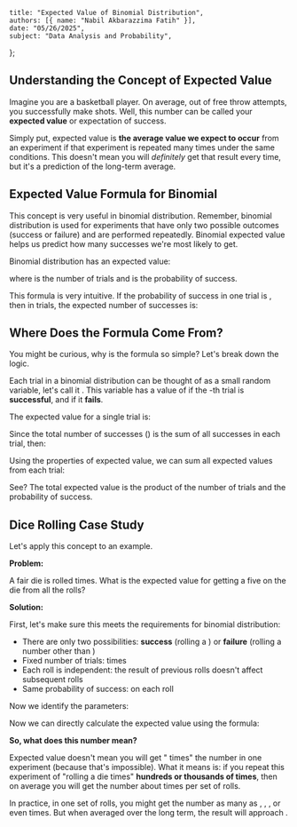     title: "Expected Value of Binomial Distribution",
    authors: [{ name: "Nabil Akbarazzima Fatih" }],
    date: "05/26/2025",
    subject: "Data Analysis and Probability",
};

## Understanding the Concept of Expected Value

Imagine you are a basketball player. On average, out of <InlineMath math="10" /> free throw attempts, you successfully make <InlineMath math="8" /> shots. Well, this number <InlineMath math="8" /> can be called your **expected value** or expectation of success.

Simply put, expected value is **the average value we expect to occur** from an experiment if that experiment is repeated many times under the same conditions. This doesn't mean you will *definitely* get that result every time, but it's a prediction of the long-term average.

## Expected Value Formula for Binomial

This concept is very useful in binomial distribution. Remember, binomial distribution is used for experiments that have only two possible outcomes (success or failure) and are performed repeatedly. Binomial expected value helps us predict how many successes we're most likely to get.

Binomial distribution <InlineMath math="b(x;n,p)" /> has an expected value:

<BlockMath math="E(X) = np" />

where <InlineMath math="n" /> is the number of trials and <InlineMath math="p" /> is the probability of success.

This formula is very intuitive. If the probability of success in one trial is <InlineMath math="p" />, then in <InlineMath math="n" /> trials, the expected number of successes is:

<BlockMath math="E(X) = n \times p" />

## Where Does the Formula Come From?

You might be curious, why is the formula so simple? Let's break down the logic.

Each trial in a binomial distribution can be thought of as a small random variable, let's call it <InlineMath math="I_k" />. This variable has a value of <InlineMath math="1" /> if the <InlineMath math="k" />-th trial is **successful**, and <InlineMath math="0" /> if it **fails**.

The expected value for a single trial is:

<BlockMath math="E(I_k) = 1 \cdot p + 0 \cdot q = p" />

Since the total number of successes (<InlineMath math="X" />) is the sum of all successes in each trial, then:

<BlockMath math="X = I_1 + I_2 + ... + I_n" />

Using the properties of expected value, we can sum all expected values from each trial:

<div className="flex flex-col gap-4">
<BlockMath math="E(X) = E(I_1) + E(I_2) + ... + E(I_n)" />
<BlockMath math="E(X) = \underbrace{p + p + ... + p}_{n \text{ times}} = np" />
</div>

See? The total expected value is the product of the number of trials and the probability of success.

## Dice Rolling Case Study

Let's apply this concept to an example.

**Problem:**

A fair die is rolled <InlineMath math="7" /> times. What is the expected value for getting a five on the die from all the rolls?

**Solution:**

First, let's make sure this meets the requirements for binomial distribution:

- There are only two possibilities: **success** (rolling a <InlineMath math="5" />) or **failure** (rolling a number other than <InlineMath math="5" />)
- Fixed number of trials: <InlineMath math="7" /> times
- Each roll is independent: the result of previous rolls doesn't affect subsequent rolls
- Same probability of success: <InlineMath math="p = \frac{1}{6}" /> on each roll

Now we identify the parameters:

<div className="flex flex-col gap-4">
<BlockMath math="S = \{1, 2, 3, 4, 5, 6\}" />
<BlockMath math="p = \frac{1}{6}" />
<BlockMath math="n = 7" />
</div>

Now we can directly calculate the expected value using the formula:

<BlockMath math="E(X) = np = 7 \times \frac{1}{6} = \frac{7}{6} = 1.167" />

**So, what does this number <InlineMath math="1.167" /> mean?**

Expected value <InlineMath math="1.167" /> doesn't mean you will get "<InlineMath math="1.167" /> times" the number <InlineMath math="5" /> in one experiment (because that's impossible). What it means is: if you repeat this experiment of "rolling a die <InlineMath math="7" /> times" **hundreds or thousands of times**, then on average you will get the number <InlineMath math="5" /> about <InlineMath math="1.167" /> times per set of <InlineMath math="7" /> rolls.

In practice, in one set of <InlineMath math="7" /> rolls, you might get the number <InlineMath math="5" /> as many as <InlineMath math="0" />, <InlineMath math="1" />, <InlineMath math="2" />, or even <InlineMath math="3" /> times. But when averaged over the long term, the result will approach <InlineMath math="1.167" />.